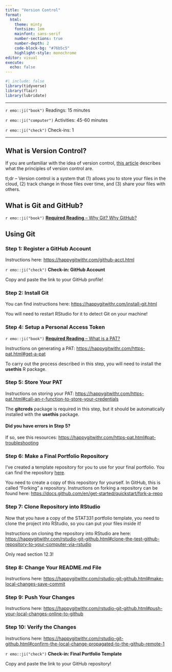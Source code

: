 ```yaml
---
title: "Version Control"
format: 
  html: 
    theme: minty
    fontsize: 1em
    mainfont: sans-serif
    number-sections: true
    number-depth: 2
    code-block-bg: "#76b5c5"
    highlight-style: monochrome
editor: visual
execute: 
  echo: false
---
```


```r
#| include: false
library(tidyverse)
library(flair)
library(lubridate)
```

------------------------------------------------------------------------

`r emo::ji("book")` Readings: 15 minutes

`r emo::ji("computer")` Activities: 45-60 minutes

`r emo::ji("check")` Check-ins: 1

------------------------------------------------------------------------

## What is Version Control?

If you are unfamiliar with the idea of version control, [this article](https://about.gitlab.com/topics/version-control/) describes what the principles of version control are.

tl;dr -- Version control is a system that (1) allows you to store your files in the cloud, (2) track change in those files over time, and (3) share your files with others.

## What is Git and GitHub?

`r emo::ji("book")` [**Required Reading** -- Why Git? Why GitHub?](https://happygitwithr.com/big-picture.html)

## Using Git

### Step 1: Register a GitHub Account

Instructions here: <https://happygitwithr.com/github-acct.html>

`r emo::ji("check")` **Check-in: GitHub Account**

Copy and paste the link to your GitHub profile!

### Step 2: Install Git

You can find instructions here: <https://happygitwithr.com/install-git.html>

::: callout-warning
You will need to restart RStudio for it to detect Git on your machine!
:::

### Step 4: Setup a Personal Access Token

`r emo::ji("book")` [**Required Reading** -- What is a PAT?](https://happygitwithr.com/https-pat.html#https-pat)

Instructions on generating a PAT: <https://happygitwithr.com/https-pat.html#get-a-pat>

::: callout-note
To carry out the process described in this step, you will need to install the **usethis** R package.
:::

### Step 5: Store Your PAT

Instructions on storing your PAT: <https://happygitwithr.com/https-pat.html#call-an-r-function-to-store-your-credentials>

::: callout-note
The **gitcreds** package is required in this step, but it should be automatically installed with the **usethis** package.
:::

#### Did you have errors in Step 5?

If so, see this resources: <https://happygitwithr.com/https-pat.html#pat-troubleshooting>

### Step 6: Make a Final Portfolio Repository

I've created a template repository for you to use for your final portfolio. You can find the repository [here](https://github.com/atheobold/STAT331_portfolio_template).

You need to create a copy of this repository for yourself. In GitHub, this is called "Forking" a repository. Instructions on forking a repository can be found here: <https://docs.github.com/en/get-started/quickstart/fork-a-repo>

### Step 7: Clone Repository into RStudio

Now that you have a copy of the STAT331 portfolio template, you need to clone the project into RStudio, so you can put your files inside it!

Instructions on cloning the repository into RStudio are here: <https://happygitwithr.com/rstudio-git-github.html#clone-the-test-github-repository-to-your-computer-via-rstudio>

::: callout-note
Only read section 12.3!
:::

### Step 8: Change Your README.md File

Instructions here: <https://happygitwithr.com/rstudio-git-github.html#make-local-changes-save-commit>

### Step 9: Push Your Changes

Instructions here: <https://happygitwithr.com/rstudio-git-github.html#push-your-local-changes-online-to-github>

### Step 10: Verify the Changes

Instructions here: <https://happygitwithr.com/rstudio-git-github.html#confirm-the-local-change-propagated-to-the-github-remote-1>

`r emo::ji("check")` **Check-in: Final Portfolio Template**

Copy and paste the link to your GitHub repository!
